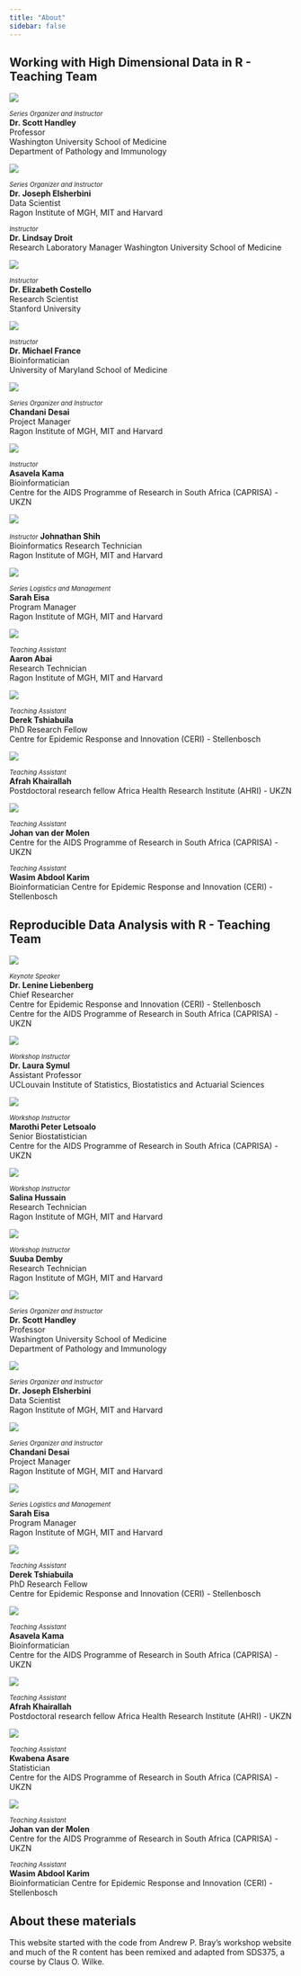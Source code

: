 ```yaml
---
title: "About"
sidebar: false
---
```

## Working with High Dimensional Data in R -  Teaching Team
::: {.grid}


::: {.g-col-2}
![](images/Scott.png){fig-align="left"}
:::
::: {.g-col-4}
[*Series Organizer and Instructor*]{style="font-size: 0.8em"}  
**Dr. Scott Handley**  
Professor  
Washington University School of Medicine  
Department of Pathology and Immunology
:::

::: {.g-col-2}
![](images/Joseph.png){fig-align="left"}
:::
::: {.g-col-4}
[*Series Organizer and Instructor*]{style="font-size: 0.8em"}  
**Dr. Joseph Elsherbini**  
Data Scientist  
Ragon Institute of MGH, MIT and Harvard
:::

::: {.g-col-2}
<!-- ![](images/Chandani.png){fig-align="left"} -->
:::
::: {.g-col-4}
[*Instructor*]{style="font-size: 0.8em"}  
**Dr. Lindsay Droit**  
Research Laboratory Manager
Washington University School of Medicine  
:::

::: {.g-col-2}
![](images/Liz.png){fig-align="left"}
:::
::: {.g-col-4}
[*Instructor*]{style="font-size: 0.8em"}  
**Dr. Elizabeth Costello**  
Research Scientist\
Stanford University
:::

::: {.g-col-2}
![](images/Michael.png){fig-align="left"}
:::
::: {.g-col-4}
[*Instructor*]{style="font-size: 0.8em"}  
**Dr. Michael France**  
Bioinformatician\
University of Maryland School of Medicine
:::

::: {.g-col-2}
![](images/Chandani.png){fig-align="left"}
:::
::: {.g-col-4}
[*Series Organizer and Instructor*]{style="font-size: 0.8em"}  
**Chandani Desai**  
Project Manager  
Ragon Institute of MGH, MIT and Harvard
:::

::: {.g-col-2}
![](images/Asavela.png){fig-align="left"}
:::

::: {.g-col-4}
[*Instructor*]{style="font-size: 0.8em"}  
**Asavela Kama**  
Bioinformatician  
Centre for the AIDS Programme of Research in South Africa (CAPRISA) -  UKZN
:::

::: {.g-col-2}
![](images/Johnathan.png){fig-align="left"}
:::

::: {.g-col-4}
[*Instructor*]{style="font-size: 0.8em"}
**Johnathan Shih**  
Bioinformatics Research Technician  
Ragon Institute of MGH, MIT and Harvard
:::

::: {.g-col-2}
![](images/Sarah.png){fig-align="left"}
:::

::: {.g-col-4}
[*Series Logistics and Management*]{style="font-size: 0.8em"}  
**Sarah Eisa**  
Program Manager  
Ragon Institute of MGH, MIT and Harvard
:::

::: {.g-col-2}
![](images/Aaron.png){fig-align="left"}
:::
::: {.g-col-4}
[*Teaching Assistant*]{style="font-size: 0.8em"}  
**Aaron Abai**  
Research Technician  
Ragon Institute of MGH, MIT and Harvard
:::


::: {.g-col-2}
![](images/Derek.png){fig-align="left"}
:::

::: {.g-col-4}
[*Teaching Assistant*]{style="font-size: 0.8em"}  
**Derek Tshiabuila**  
PhD Research Fellow  
Centre for Epidemic Response and Innovation (CERI) - Stellenbosch  
:::



::: {.g-col-2}
![](images/Afrah.png){fig-align="left"}
:::

::: {.g-col-4}
[*Teaching Assistant*]{style="font-size: 0.8em"}  
**Afrah Khairallah**  
Postdoctoral research fellow
Africa Health Research Institute (AHRI) - UKZN  
:::



::: {.g-col-2}
![](images/Johan.png){fig-align="left"}
:::

::: {.g-col-4}
[*Teaching Assistant*]{style="font-size: 0.8em"}  
**Johan van der Molen**  
Centre for the AIDS Programme of Research in South Africa (CAPRISA) - UKZN
:::


::: {.g-col-2}

:::

::: {.g-col-4}
[*Teaching Assistant*]{style="font-size: 0.8em"}  
**Wasim Abdool Karim**  
Bioinformatician
Centre for Epidemic Response and Innovation (CERI) - Stellenbosch  
:::

:::


## Reproducible Data Analysis with R - Teaching Team

::: {.grid}


::: {.g-col-2}
![](images/Lenine.png){fig-align="left"}
:::

::: {.g-col-4}
[*Keynote Speaker*]{style="font-size: 0.8em"}  
**Dr. Lenine Liebenberg**  
Chief Researcher  
Centre for Epidemic Response and Innovation (CERI) - Stellenbosch  
Centre for the AIDS Programme of Research in South Africa (CAPRISA) - UKZN  
:::

::: {.g-col-2}
![](images/Laura.png){fig-align="left"}
:::
:::{.g-col-4}
[*Workshop Instructor*]{style="font-size: 0.8em"}  
**Dr. Laura Symul**  
Assistant Professor  
UCLouvain Institute of Statistics, Biostatistics and Actuarial Sciences
:::


::: {.g-col-2}
![](images/Marothi.png){fig-align="left"}
:::
::: {.g-col-4}
[*Workshop Instructor*]{style="font-size: 0.8em"}  
**Marothi Peter Letsoalo**  
Senior Biostatistician  
Centre for the AIDS Programme of Research in South Africa (CAPRISA) -  UKZN
:::


::: {.g-col-2}
![](images/Salina.png){fig-align="left"}
:::
::: {.g-col-4}
[*Workshop Instructor*]{style="font-size: 0.8em"}  
**Salina Hussain**  
Research Technician  
Ragon Institute of MGH, MIT and Harvard
:::



::: {.g-col-2}
![](images/Suuba.png){fig-align="left"}
:::
::: {.g-col-4}
[*Workshop Instructor*]{style="font-size: 0.8em"}  
**Suuba Demby**  
Research Technician  
Ragon Institute of MGH, MIT and Harvard
:::

::: {.g-col-2}
![](images/Scott.png){fig-align="left"}
:::
::: {.g-col-4}
[*Series Organizer and Instructor*]{style="font-size: 0.8em"}  
**Dr. Scott Handley**  
Professor  
Washington University School of Medicine  
Department of Pathology and Immunology
:::

::: {.g-col-2}
![](images/Joseph.png){fig-align="left"}
:::
::: {.g-col-4}
[*Series Organizer and Instructor*]{style="font-size: 0.8em"}  
**Dr. Joseph Elsherbini**  
Data Scientist  
Ragon Institute of MGH, MIT and Harvard
:::

::: {.g-col-2}
![](images/Chandani.png){fig-align="left"}
:::
::: {.g-col-4}
[*Series Organizer and Instructor*]{style="font-size: 0.8em"}  
**Chandani Desai**  
Project Manager  
Ragon Institute of MGH, MIT and Harvard
:::


::: {.g-col-2}
![](images/Sarah.png){fig-align="left"}
:::

::: {.g-col-4}
[*Series Logistics and Management*]{style="font-size: 0.8em"}  
**Sarah Eisa**  
Program Manager  
Ragon Institute of MGH, MIT and Harvard
:::


::: {.g-col-2}
![](images/Derek.png){fig-align="left"}
:::

::: {.g-col-4}
[*Teaching Assistant*]{style="font-size: 0.8em"}  
**Derek Tshiabuila**  
PhD Research Fellow  
Centre for Epidemic Response and Innovation (CERI) - Stellenbosch  
:::

::: {.g-col-2}
![](images/Asavela.png){fig-align="left"}
:::

::: {.g-col-4}
[*Teaching Assistant*]{style="font-size: 0.8em"}  
**Asavela Kama**  
Bioinformatician  
Centre for the AIDS Programme of Research in South Africa (CAPRISA) -  UKZN
:::


::: {.g-col-2}
![](images/Afrah.png){fig-align="left"}
:::

::: {.g-col-4}
[*Teaching Assistant*]{style="font-size: 0.8em"}  
**Afrah Khairallah**  
Postdoctoral research fellow
Africa Health Research Institute (AHRI) - UKZN  
:::



::: {.g-col-2}
![](images/Kwabena.png){fig-align="left"}
:::

::: {.g-col-4}
[*Teaching Assistant*]{style="font-size: 0.8em"}  
**Kwabena Asare**  
Statistician  
Centre for the AIDS Programme of Research in South Africa (CAPRISA) -  UKZN
:::



::: {.g-col-2}
![](images/Johan.png){fig-align="left"}
:::

::: {.g-col-4}
[*Teaching Assistant*]{style="font-size: 0.8em"}  
**Johan van der Molen**  
Centre for the AIDS Programme of Research in South Africa (CAPRISA) - UKZN
:::



::: {.g-col-2}

:::

::: {.g-col-4}
[*Teaching Assistant*]{style="font-size: 0.8em"}  
**Wasim Abdool Karim**  
Bioinformatician
Centre for Epidemic Response and Innovation (CERI) - Stellenbosch  
:::

:::

## About these materials

This website started with the code from Andrew P. Bray's workshop website and much of the R content has been remixed and adapted from SDS375, a course by Claus O. Wilke.
